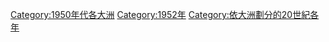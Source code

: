 {{Commonscat|1952 by continent}}
{{Year by category
|m=1
|c=9
|d=5
|y=2
|cat=各大洲
|sortkey=各大洲
|parent=依大洲劃分的20世紀各年
|subcat=1950年代各大洲
}}

[[Category:1950年代各大洲|Category:1950年代各大洲]]
[[Category:1952年|Category:1952年]]
[[Category:依大洲劃分的20世紀各年|Category:依大洲劃分的20世紀各年]]